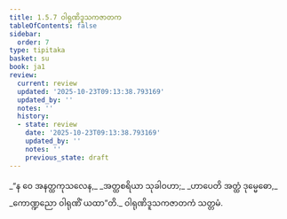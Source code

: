 ```yaml
---
title: 1.5.7 ဝါရုဏိဒူသကဇာတက
tableOfContents: false
sidebar:
  order: 7
type: tipitaka
basket: su
book: ja1
review:
  current: review
  updated: '2025-10-23T09:13:38.793169'
  updated_by: ''
  notes: ''
  history:
  - state: review
    date: '2025-10-23T09:13:38.793169'
    updated_by: ''
    notes: ''
    previous_state: draft
---
```



<ReviewStatus review={frontmatter.review} showDetails={true} />

<HypothesisAnnotation frontmatter={frontmatter} />

<DynamicBreadcrumb />

<Division number="47" book="ja1" e="ch" v="22" p="12">

<Paragraph number="102" type="verses" book="ja1">
_“န ဝေ အနတ္ထကုသလေန,_  
_အတ္ထစရိယာ သုခါဝဟာ;_  
_ဟာပေတိ အတ္ထံ ဒုမ္မေဓော,_  
_ကောဏ္ဍညော ဝါရုဏိံ ယထာ”တိ._  


</Paragraph>
</Division>

<Paragraph number="103" type="center" book="ja1">
ဝါရုဏိဒူသကဇာတကံ သတ္တမံ.
</Paragraph>